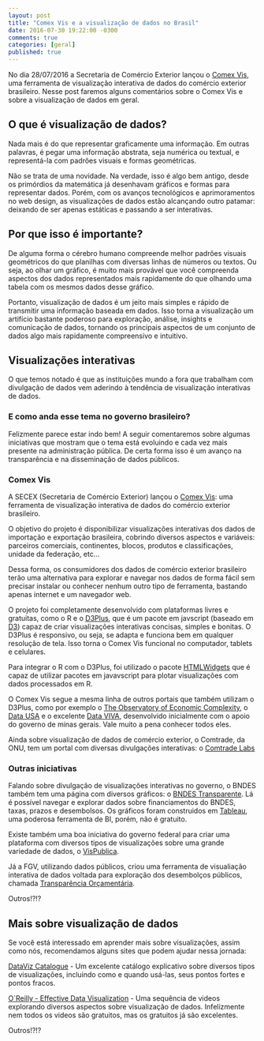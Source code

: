 ```yaml
---
layout: post
title: "Comex Vis e a visualização de dados no Brasil"
date: 2016-07-30 19:22:00 -0300
comments: true
categories: [geral]
published: true
---
```


No dia 28/07/2016 a Secretaria de Comércio Exterior lançou o [Comex Vis](http://www.mdic.gov.br/comercio-exterior/estatisticas-de-comercio-exterior/comex-vis), uma ferramenta de visualização interativa de dados do comércio exterior brasileiro. Nesse post faremos alguns comentários sobre o Comex Vis e sobre a visualização de dados em geral.

<!-- More -->

## O que é visualização de dados?

Nada mais é do que representar graficamente uma informação. Em outras palavras, é pegar uma informação abstrata, seja numérica ou textual, e representá-la com padrões visuais e formas geométricas.

Não se trata de uma novidade. Na verdade, isso é algo bem antigo, desde os primórdios da matemática já desenhavam gráficos e formas para representar dados. Porém, com os avanços tecnológicos e aprimoramentos no web design, as visualizações de dados estão alcançando outro patamar: deixando de ser apenas estáticas e passando a ser interativas.

## Por que isso é importante?

De alguma forma o cérebro humano compreende melhor padrões visuais geométricos do que planilhas com diversas linhas de números ou textos. Ou seja, ao olhar um gráfico, é muito mais provável que você compreenda aspectos dos dados representados mais rapidamente do que olhando uma tabela com os mesmos dados desse gráfico.

Portanto, visualização de dados é um jeito mais simples e rápido de transmitir uma informação baseada em dados. Isso torna a visualização um artifício bastante poderoso para exploração, análise, insights e comunicação de dados, tornando os principais aspectos de um conjunto de dados algo mais rapidamente compreensivo e intuitivo.

## Visualizações interativas

O que temos notado é que as instituições mundo a fora que trabalham com divulgação de dados vem aderindo à tendência de visualização interativas de dados. 

### E como anda esse tema no governo brasileiro? 

Felizmente parece estar indo bem! A seguir comentaremos sobre algumas iniciativas que mostram que o tema está evoluindo e cada vez mais presente na administração pública. De certa forma isso é um avanço na transparência e na disseminação de dados públicos.

### Comex Vis

A SECEX (Secretaria de Comércio Exterior) lançou o [Comex Vis](http://www.mdic.gov.br/comercio-exterior/estatisticas-de-comercio-exterior/comex-vis): uma ferramenta de visualização interativa de dados do comércio exterior brasileiro. 

O objetivo do projeto é disponibilizar visualizações interativas dos dados de importação e exportação brasileira, cobrindo diversos aspectos e variáveis: parceiros comerciais, continentes, blocos, produtos e classificações, unidade da federação, etc...

Dessa forma, os consumidores dos dados de comércio exterior brasileiro terão uma alternativa para explorar e navegar nos dados de forma fácil sem precisar instalar ou conhecer nenhum outro tipo de ferramenta, bastando apenas internet e um navegador web.

O projeto foi completamente desenvolvido com plataformas livres e gratuitas, como o R e o [D3Plus](http://d3plus.org/), que é um pacote em javscript (baseado em [D3](https://d3js.org/)) capaz de criar visualizações interativas concisas, simples e bonitas. O D3Plus é responsivo, ou seja, se adapta e funciona bem em qualquer resolução de tela. Isso torna o Comex Vis funcional no computador, tablets e celulares.

Para integrar o R com o D3Plus, foi utilizado o pacote [HTMLWidgets](http://www.htmlwidgets.org/) que é capaz de utilizar pacotes em javavscript para plotar visualizações com dados processados em R.

O Comex Vis segue a mesma linha de outros portais que também utilizam o D3Plus, como por exemplo o [The Observatory of Economic Complexity](http://atlas.media.mit.edu/en/), o [Data USA](http://datausa.io/) e o excelente [Data VIVA](http://www.dataviva.info/pt/), desenvolvido inicialmente com o apoio do governo de minas gerais. Vale muito a pena conhecer todos eles.

Ainda sobre visualização de dados de comércio exterior, o Comtrade, da ONU, tem um portal com diversas divulgações interativas: o [Comtrade Labs](http://comtrade.un.org/labs/)

### Outras iniciativas

Falando sobre divulgação de visualizações interativas no governo, o BNDES também tem uma página com diversos gráficos: o [BNDES Transparente](http://www.bndes.gov.br/SiteBNDES/bndes/bndes_pt/Institucional/BNDES_Transparente/). Lá é possível navegar e explorar dados sobre financiamentos do BNDES, taxas, prazos e desembolsos. Os gráficos foram construidos em [Tableau](http://www.tableau.com/pt-br), uma poderosa ferramenta de BI, porém, não é gratuito.

Existe também uma boa iniciativa do governo federal para criar uma plataforma com diversos tipos de visualizações sobre uma grande variedade de dados, o [VisPublica](http://vispublica.gov.br/vispublica/publico/catalogo.jsp). 

Já a FGV, utilizando dados públicos, criou uma ferramenta de visualiação interativa de dados voltada para exploração dos desembolços públicos, chamada [Transparência Orçamentária](http://dapp.fgv.br/transparencia-orcamentaria/).


Outros!?!?

## Mais sobre visualização de dados

Se você está interessado em aprender mais sobre visualizações, assim como nós, recomendamos alguns sites que podem ajudar nessa jornada:

[DataViz Catalogue](http://www.datavizcatalogue.com/) - Um excelente catálogo explicativo sobre diversos tipos de visualizações, incluindo como e quando usá-las, seus pontos fortes e pontos fracos.

[O`Reilly - Effective Data Visualization](https://player.oreilly.com/videos/9781491917015) - Uma sequência de videos explorando diversos aspectos sobre visualização de dados. Infelizmente nem todos os videos são gratuitos, mas os gratuitos já são excelentes.

Outros!?!?